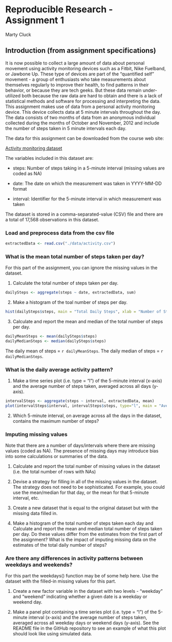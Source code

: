 Reproducible Research - Assignment 1
========================================================

Marty Cluck

## Introduction (from assignment specifications)
It is now possible to collect a large amount of data about personal movement using activity monitoring devices such as a Fitbit, Nike Fuelband, or Jawbone Up. These type of devices are part of the "quantified self" movement - a group of enthusiasts who take measurements about themselves regularly to improve their health, to find patterns in their behavior, or because they are tech geeks. But these data remain under-utilized both because the raw data are hard to obtain and there is a lack of statistical methods and software for processing and interpreting the data. This assignment makes use of data from a personal activity monitoring device. This device collects data at 5 minute intervals throughout the day. The data consists of two months of data from an anonymous individual collected during the months of October and November, 2012 and include the number of steps taken in 5 minute intervals each day.

The data for this assignment can be downloaded from the course web site:

[Activity monitoring dataset](https://d396qusza40orc.cloudfront.net/repdata%2Fdata%2Factivity.zip)

The variables included in this dataset are:

* steps: Number of steps taking in a 5-minute interval (missing values are coded as NA)

* date: The date on which the measurement was taken in YYYY-MM-DD format

* interval: Identifier for the 5-minute interval in which measurement was taken

The dataset is stored in a comma-separated-value (CSV) file and there are a total of 17,568 observations in this dataset.

### Load and preprocess data from the csv file
```r
extractedData <- read.csv("./data/activity.csv")
```

### What is the mean total number of steps taken per day?
For this part of the assignment, you can ignore the missing values in the dataset.

1. Calculate the total number of steps taken per day.
```r
dailySteps <- aggregate(steps ~ date, extractedData, sum)
```

2. Make a histogram of the toal number of steps per day.
```r
hist(dailySteps$steps, main = "Total Daily Steps", xlab = "Number of Steps")
```

3. Calculate and report the mean and median of the total number of steps per day.
```r
dailyMeanSteps <- mean(dailySteps$steps)
dailyMedianSteps <- median(dailySteps$steps)
```
The daily mean of steps = `r dailyMeanSteps`.
The daily median of steps = `r dailyMedianSteps`.


### What is the daily average activity pattern?
1. Make a time series plot (i.e. type = "l") of the 5-minute interval (x-axis) and the average number of steps taken, averaged across all days (y-axis).
```r
intervalSteps <- aggregate(steps ~ interval, extractedData, mean)
plot(intervalSteps$interval, intervalSteps$steps, type="l", main = "Average Steps per Day by Interval",xlab = "Interval", ylab = "Number of Steps")
```

2. Which 5-minute interval, on average across all the days in the dataset, contains the maximum number of steps?

### Imputing missing values
Note that there are a number of days/intervals where there are missing values (coded as NA). The presence of missing days may introduce bias into some calculations or summaries of the data. 

1. Calculate and report the total number of missing values in the dataset (i.e. the total number of rows with NAs)

2. Devise a strategy for filling in all of the missing values in the dataset. The strategy does not need to be sophisticated. For example, you could use the mean/median for that day, or the mean for that 5-minute interval, etc.

3. Create a new dataset that is equal to the original dataset but with the missing data filled in.

4. Make a histogram of the total number of steps taken each day and Calculate and report the mean and median total number of steps taken per day. Do these values differ from the estimates from the first part of the assignment? What is the impact of imputing missing data on the estimates of the total daily number of steps?

### Are there any differences in activity patterns between weekdays and weekends?
For this part the weekdays() function may be of some help here. Use the dataset with the filled-in missing values for this part.

1. Create a new factor variable in the dataset with two levels - "weekday" and "weekend" indicating whether a given date is a weekday or weekend day.

2. Make a panel plot containing a time series plot (i.e. type = "l") of the 5-minute interval (x-axis) and the average number of steps taken, averaged across all weekday days or weekend days (y-axis). See the README file in the GitHub repository to see an example of what this plot should look like using simulated data.
